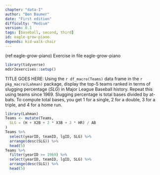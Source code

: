 ```yaml
---
chapter: "data-I"
author: "Ben Baumer"
date: "First edition"
difficulty: "Medium"
version: 0.1
tags: [baseball, second, third]
id: eagle-grow-piano 
depends: kid-walk-chair
---
```


(ref:eagle-grow-piano) Exercise in file eagle-grow-piano

```r
library(tidyverse)
mdsr2exercises::setup()
```

TITLE GOES HERE: Using the `r df_macro(Teams)` data frame in the `r pkg_macro(Lahman)` package, display the top-5 teams ranked in terms of slugging percentage ($SLG$) in Major League Baseball history. Repeat this using teams since 1969. Slugging percentage is total bases divided by at-bats. To compute total bases, you get 1 for a single, 2 for a double, 3 for a triple, and 4 for a home run.

<!--begin-answer-->
```r
library(Lahman)
Teams <- mutate(Teams,
  SLG = (H + X2B + 2 * X3B + 3 * HR) / AB
)
Teams %>%
  select(yearID, teamID, lgID, SLG) %>%
  arrange(desc(SLG)) %>%
  head(5)
Teams %>%
  filter(yearID >= 1969) %>%
  select(yearID, teamID, lgID, SLG) %>%
  arrange(desc(SLG)) %>%
  head(5)
```
<!--end-answer-->


